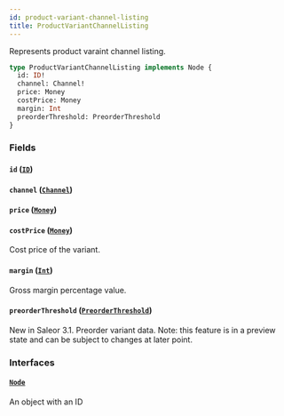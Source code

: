 ```yaml
---
id: product-variant-channel-listing
title: ProductVariantChannelListing
---
```



Represents product varaint channel listing.

```graphql
type ProductVariantChannelListing implements Node {
  id: ID!
  channel: Channel!
  price: Money
  costPrice: Money
  margin: Int
  preorderThreshold: PreorderThreshold
}
```


### Fields

#### `id` ([`ID`](../../../developer/api-reference/scalars/id))




#### `channel` ([`Channel`](../../../developer/api-reference/objects/channel))




#### `price` ([`Money`](../../../developer/api-reference/objects/money))




#### `costPrice` ([`Money`](../../../developer/api-reference/objects/money))

Cost price of the variant.


#### `margin` ([`Int`](../../../developer/api-reference/scalars/int))

Gross margin percentage value.


#### `preorderThreshold` ([`PreorderThreshold`](../../../developer/api-reference/objects/preorder-threshold))

New in Saleor 3.1. Preorder variant data. Note: this feature is in a preview state and can be subject to changes at later point.


### Interfaces

#### [`Node`](../../../developer/api-reference/interfaces/node) 

An object with an ID




